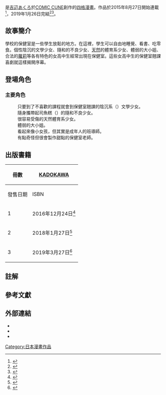 {{Infobox animanga/Headerofja
| 標題 = 老師！請讓我休息！
| 圖像 = 
| 說明 = 《老師！請讓我休息！》第一冊漫畫封面
| 類型 = [[四格漫畫|四格漫畫]]、[[喜劇|喜劇]]
| 日文名稱 = 先生！休ませてください！
| 英文名稱 = 
| 假名 = せんせい！やすませてください！
| 羅馬字 = Sensei！Yasumasete Kudasai！
}}
{{Infobox animanga/name
| formal = 
| common = 老師！請讓我休息！
}}
{{Infobox animanga/Manga
| 標題 = 
| 作者 = [[吉辺あくろ|吉辺あくろ]]
| 作畫 = 
| 出版社 = {{flagicon|JPN}} [[KADOKAWA|KADOKAWA]]
| 其他出版社 = 
| 連載雜誌 = {{flagicon|JPN}} [[COMIC_CUNE|COMIC CUNE]]
| label = 
| 網路 = 
| 發售日 = 
| 開始 = 2015年10月號
| 結束 = 2019年3月號
| 開始日 = 2015年8月27日
| 結束日 = 2019年1月26日
| 冊數 = 全3卷
| 話數 = 全24話
| 其他 = 
| 版權 = 
}}
{{Infobox animanga/Footerofja}}

{{日本作品|老師！請讓我休息！|先生！休ませてください！}}是[[吉辺あくろ|吉辺あくろ]]於[[COMIC_CUNE|COMIC CUNE]]創作的[[四格漫畫|四格漫畫]]。作品於2015年8月27日開始連載<ref>{{Cite web|url=https://natalie.mu/comic/news/158261|script-title=ja:4コマ誌キューン創刊、なもりポスター付録＆「パンでPeace！」アニメ化|publisher=natalie|date=2015-08-27|accessdate=2019-05-11|language=ja|archive-url=https://web.archive.org/web/20190511131749/https://natalie.mu/comic/news/158261|archive-date=2019-05-11|dead-url=no}}</ref>，2019年1月26日完結<ref>{{Cite tweet|author=[[吉辺あくろ|吉辺あくろ]]|user=aroroa|number=1090245710153302016|date=2019-01-29|script-title=ja:コミックキューン3月号発売中です。『先生！休ませてください！』今月で最終回となります！3年間本当にありがとうございました！最終巻は3/27発売となりますので最後までお付き合いいただければ幸いです…！|transtitle=3月號的COMIC CUNE發售中。本月的《老師！請讓我休息！》將會是最後一話！非常感謝3年來的支持！最後一卷將在3月27日發售，如果能看到最後，那就太榮幸了…！|accessdate=2019-04-13|language=ja}}</ref><ref>{{Cite web|url=http://comiccune.jp/news/5709|script-title=ja:コミックキューン３月号、1月26日（土）発売！『少女終末旅行』のつくみず新連載！『シメジ シミュレーション』が表紙＆巻頭カラー＆付録で登場！ 特製クリアファイル付き！|publisher=[[COMIC_CUNE|COMIC CUNE]]|date=2019-01-23|accessdate=2019-04-13|language=ja|archive-url=https://web.archive.org/web/20190413151244/http://comiccune.jp/news/5709|archive-date=2019-04-13|dead-url=no}}</ref>。

== 故事簡介 ==
學校的保健室是一些學生放鬆的地方。在這裡，學生可以自由地睡覺、看書、吃零食。個性陰沉的文學少女、隨和的不良少女、[[天然呆|天然]]的體育系少女、體弱的大小姐、合法的[[蘿莉|蘿莉]]等各有特色的女高中生經常出現在保健室。這些女高中生的保健室翹課喜劇就這樣揭開序幕。

== 登場角色 ==
=== 主要角色 ===
; {{nihongo|水野紗奈|水野 さな（みずの さな）}}
: 只要到了不喜歡的課程就會到保健室翹課的陰沉系（{{lang|ja|根暗系}}）文學少女。
; {{nihongo|東風谷晴|東風谷 ハル（こちや ハル）}}
: 隨身攜帶起司魚糕（{{lang|ja|チーかま}}{{Notetag|{{lang|ja|株式会社丸善}}的註冊商標，使用起司和魚醬製成的糕狀食品。}}）的隨和不良少女。
; {{nihongo|{{如何翻譯|火比野妮可}}|火比野 ニコ}}
: 很容易受傷的天然體育系少女。
; {{nihongo|天地琴斗|天地琴斗}}
: 體弱的大小姐。
; {{nihongo|海月老師|海月先生}}
: 看起來像小女孩，但其實是成年人的班導師。
; {{nihongo|老師|先生（せんせい）}}
: 有點奇怪但很會製作甜點的保健室老師。

== 出版書籍 ==
{| class=wikitable style="font-size:small;"
|-
!rowspan="2"|冊數
!colspan="2"|{{flagicon|Japan}} [[KADOKAWA|KADOKAWA]]
|-
!發售日期!!ISBN
|-
! 1
| 2016年12月24日<ref>{{Cite web|url=https://bookwalker.jp/deacdaeeed-e138-49ec-8080-21b5bcc32011|script-title=ja:先生！休ませてください！1|publisher=[[BOOK☆WALKER|BOOK☆WALKER]]|accessdate=2019-04-13|language=ja|archive-url=https://web.archive.org/web/20190413144944/https://bookwalker.jp/deacdaeeed-e138-49ec-8080-21b5bcc32011/|archive-date=2019-04-13|dead-url=no}}</ref> || ISBN 978-4-04-068709-4
|-
! 2
| 2018年1月27日<ref>{{Cite web|url=https://bookwalker.jp/deab943d65-2290-4695-8b15-401624672c0e|script-title=ja:先生！休ませてください！2|publisher=[[BOOK☆WALKER|BOOK☆WALKER]]|accessdate=2019-04-13|language=ja|archive-url=https://web.archive.org/web/20190413144942/https://bookwalker.jp/deab943d65-2290-4695-8b15-401624672c0e/|archive-date=2019-04-13|dead-url=no}}</ref> || ISBN 978-4-04-069624-9
|-
! 3
| 2019年3月27日<ref>{{Cite web|url=https://bookwalker.jp/de4960da40-1401-43dd-9449-2123c80f286d|script-title=ja:先生！休ませてください！3|publisher=[[BOOK☆WALKER|BOOK☆WALKER]]|accessdate=2019-04-13|language=ja|archive-url=https://web.archive.org/web/20190413144943/https://bookwalker.jp/de4960da40-1401-43dd-9449-2123c80f286d/|archive-date=2019-04-13|dead-url=no}}</ref> || ISBN 978-4-04-065482-9
|}

== 註解 ==
{{Notefoot}}

== 參考文獻 ==
{{Reflist}}

== 外部連結 ==
* {{Official website|http://comiccune.jp/work/507|《老師！請讓我休息！》連載雜誌特設網站}}{{Ja icon}}
* {{Niconico manga|30243}}
* {{ComicWalker|KDCW_MF06000022010000_68}}

{{DEFAULTSORT:Sensei！Yasumasete Kudasai！}}
[[Category:日本漫畫作品|Category:日本漫畫作品]]